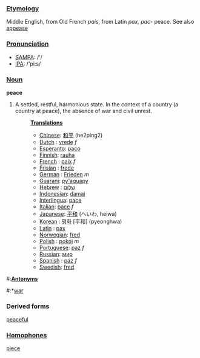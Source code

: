 ===[[Etymology]]===
Middle English, from Old French ''pais'', from Latin ''pax, pac-'' peace.  See also [[appease]]

===[[Pronunciation]]===
*[[w:SAMPA|SAMPA]]: /'/
*[[w:IPA|IPA]]: /'pi:s/

===[[Noun]]===
'''peace'''

# A settled, restful, harmonious state. In the context of a country (a country at peace), the absence of war and civil unrest.
#:'''[[Translation]]s'''
#:*[[Chinese]]: [[和平]] (he2ping2)
#:*[[Dutch]] : [[vrede]] ''f''
#:*[[Esperanto]]: [[paco]]
#:*[[Finnish]]: [[rauha]]
#:*[[French]] : [[paix]] ''f''
#:*[[Frisian]] : [[frede]]
#:*[[German]] : [[Frieden]] ''m''
#:*[[Guarani]]: [[py'aguapy]]
#:*[[Hebrew]] : [[שלום]]
#:*[[Indonesian]]: [[damai]]
#:*[[Interlingua]]: [[pace]]
#:*[[Italian]]: [[pace]] ''f''
#:*[[Japanese]]: [[平和]] (へいわ, heiwa)
#:*[[Korean]] : [[평화]] [平和] (pyeonghwa)
#:*[[Latin]] : [[pax]] 
#:*[[Norwegian]]: [[fred]]
#:*[[Polish]] : [[pokój]] ''m''
#:*[[Portuguese]]: [[paz]] ''f''
#:*[[Russian]]: [[мир]]
#:*[[Spanish]] : [[paz]] ''f''
#:*[[Swedish]]: [[fred]]

#:'''[[Antonym]]s'''
#:*[[war]]

===Derived forms===
[[peaceful]]

===[[Homophone]]s===
[[piece]]